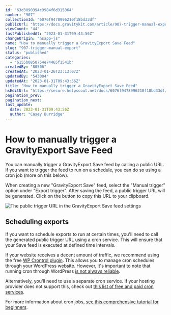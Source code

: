 ```yaml
---
id: "63d3090394c9984f6d315364"
number: "907"
collectionId: "6076f9478996210f18bd33df"
publicUrl: "https://docs.gravitykit.com/article/907-trigger-manual-export"
viewCount: "44"
lastPublishedAt: "2023-01-31T09:43:56Z"
changeOrigin: "hsapp-js"
name: "How to manually trigger a GravityExport Save Feed"
slug: "907-trigger-manual-export"
status: "published"
categories: 
  - "6155b0850754e74465f1541b"
createdBy: "80506"
createdAt: "2023-01-26T23:13:07Z"
updatedBy: "543004"
updatedAt: "2023-01-31T09:43:56Z"
title: "How to manually trigger a GravityExport Save Feed"
hsEditUrl: "https://secure.helpscout.net/docs/6076f9478996210f18bd33df/article/63d3090394c9984f6d315364"
pagination_prev: 
pagination_next: 
last_update:
  date: 2023-01-31T09:43:56Z
  author: "Casey Burridge"
---
```


# How to manually trigger a GravityExport Save Feed

You can manually trigger a GravityExport Save feed by calling a public URL. If you want to trigger the feed to run on a schedule, you can do so using a cron job (more on this below).

When creating a new "GravityExport Save" feed, select the "Manual trigger" option under "Export trigger". After saving the feed, a public trigger URL will be generated. Click on the button to copy this URL to your clipboard.

![The public trigger URL in the GravityExport Save feed settings](https://s3.amazonaws.com/helpscout.net/docs/assets/54c58489e4b051242988532c/images/63d8dfea26cb8547dcb0e085/file-Qbagmw3dp1.png)

## Scheduling exports

If you want to schedule exports to run at certain times, you'll need to call the generated public trigger URL using a cron service. This will ensure that your Save feed is executed at defined time intervals.

If your website receives a decent amount of traffic, we recommend using the free [WP Crontrol plugin](https://wordpress.org/plugins/wp-crontrol/). This allows you to manage cron schedules through your WordPress website. However, it's important to note that running cron through WordPress [is not always reliable](https://github.com/johnbillion/wp-crontrol/wiki/Cron-events-that-have-missed-their-schedule).

Alternatively, you'll need to use a separate cron service. If your hosting provider does not support this, check out [this list of free and paid cron services](https://www.cronjobservices.com/).

For more information about cron jobs, [see this comprehensive tutorial for beginners](https://www.hostinger.com/tutorials/cron-job).